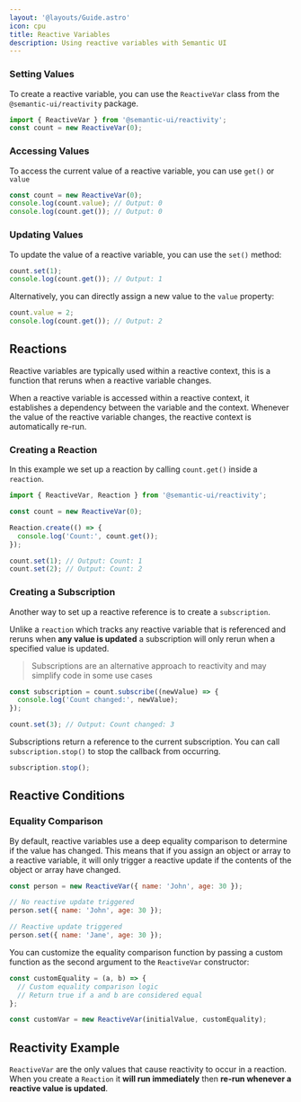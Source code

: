 ```yaml
---
layout: '@layouts/Guide.astro'
icon: cpu
title: Reactive Variables
description: Using reactive variables with Semantic UI
---
```



### Setting Values

To create a reactive variable, you can use the `ReactiveVar` class from the `@semantic-ui/reactivity` package.

```javascript
import { ReactiveVar } from '@semantic-ui/reactivity';
const count = new ReactiveVar(0);
```
### Accessing Values

To access the current value of a reactive variable, you can use `get()` or `value`

```javascript
const count = new ReactiveVar(0);
console.log(count.value); // Output: 0
console.log(count.get()); // Output: 0
```

### Updating Values

To update the value of a reactive variable, you can use the `set()` method:

```javascript
count.set(1);
console.log(count.get()); // Output: 1
```

Alternatively, you can directly assign a new value to the `value` property:

```javascript
count.value = 2;
console.log(count.get()); // Output: 2
```

## Reactions

Reactive variables are typically used within a reactive context, this is a function that reruns when a reactive variable changes.

When a reactive variable is accessed within a reactive context, it establishes a dependency between the variable and the context. Whenever the value of the reactive variable changes, the reactive context is automatically re-run.

### Creating a Reaction

In this example we set up a reaction by calling `count.get()` inside a `reaction`.

```javascript
import { ReactiveVar, Reaction } from '@semantic-ui/reactivity';

const count = new ReactiveVar(0);

Reaction.create(() => {
  console.log('Count:', count.get());
});

count.set(1); // Output: Count: 1
count.set(2); // Output: Count: 2
```

### Creating a Subscription

Another way to set up a reactive reference is to create a `subscription`.

Unlike a `reaction` which tracks any reactive variable that is referenced and reruns when **any value is updated** a subscription will only rerun when a specified value is updated.

> Subscriptions are an alternative approach to reactivity and may simplify code in some use cases

```javascript
const subscription = count.subscribe((newValue) => {
  console.log('Count changed:', newValue);
});

count.set(3); // Output: Count changed: 3
```

Subscriptions return a reference to the current subscription. You can call `subscription.stop()` to stop the callback from occurring.

```javascript
subscription.stop();
```


## Reactive Conditions

### Equality Comparison

By default, reactive variables use a deep equality comparison to determine if the value has changed. This means that if you assign an object or array to a reactive variable, it will only trigger a reactive update if the contents of the object or array have changed.

```javascript
const person = new ReactiveVar({ name: 'John', age: 30 });

// No reactive update triggered
person.set({ name: 'John', age: 30 });

// Reactive update triggered
person.set({ name: 'Jane', age: 30 });
```

You can customize the equality comparison function by passing a custom function as the second argument to the `ReactiveVar` constructor:

```javascript
const customEquality = (a, b) => {
  // Custom equality comparison logic
  // Return true if a and b are considered equal
};

const customVar = new ReactiveVar(initialValue, customEquality);
```

## Reactivity Example

`ReactiveVar` are the only values that cause reactivity to occur in a reaction. When you create a `Reaction` it **will run immediately** then **re-run whenever a reactive value is updated**.

<PlaygroundExample id="basic-reactivity"></PlaygroundExample>
